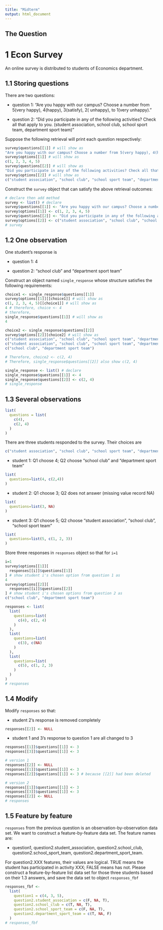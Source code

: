 ---
title: "Midterm"
output: html_document
---
## The Question

# 1 Econ Survey

An online survey is distributed to students of Economics department. 

## 1.1 Storing questions

There are two questions:

  * question 1: "Are you happy with our campus? Choose a number from 5(very happy), 4(happy), 3(satisfy), 2( unhappy), to 1(very unhappy)." 
  
  * question 2: "Did you participate in any of the following activities? Check all that apply to you. (student association, school club, school sport team, department sport team)"

Suppose the following retrieval will print each question respectively: 
```{r}
survey$questions[[1]] # will show as
"Are you happy with our campus? Choose a number from 5(very happy), 4(happy), 3(satisfy), 2( unhappy), to 1(very unhappy)."
survey$options[[1]] # will show as
c(1, 2, 3, 4, 5)
survey$questions[[2]] # will show as
"Did you participate in any of the following activities? Check all that apply to you. (student association, school club, school sport team, department sport team)"
survey$options[[2]] # will show as
c("student association", "school club", "school sport team", "department sport team")
```

Construct the `survey` object that can satisfy the above retrieval outcomes:
```{r ans11}
# declare then add method
survey <- list() # declare
survey$questions[[1]] <- "Are you happy with our campus? Choose a number from 5(very happy), 4(happy), 3(satisfy), 2( unhappy), to 1(very unhappy)." # then-add
survey$options[[1]] <- c(1, 2, 3, 4, 5)
survey$questions[[2]] <- "Did you participate in any of the following activities? Check all that apply to you. (student association, school club, school sport team, department sport team)"
survey$options[[2]] <- c("student association", "school club", "school sport team", "department sport team")
# survey
```

## 1.2 One observation

One student's response is

  * question 1: 4
  
  * question 2: "school club" and "department sport team"

Construct an object named `single_response` whose structure satisfies the following requirements:  
```{r}
choice1 <- single_response$questions[[1]]
survey$options[[1]][[choice1]] # will show as
c(1, 2, 3, 4, 5)[[choice1]] # will show as
4 # therefore, choice <- 4
# therefore, 
single_response$questions[[1]] # will show as
4

choice2 <- single_response$questions[[2]]
survey$options[[2]][choice2] # will show as
c("student association", "school club", "school sport team", "department sport team")[choice2]
c("student association", "school club", "school sport team", "department sport team")[c(2, 4)]
c("school club", "department sport team")

# Therefore, choice2 <- c(2, 4)
# Therefore, single_response$questions[[2]] also show c(2, 4)
```


```{r ans12}
single_response <- list() # declare
single_response$questions[[1]] <- 4
single_response$questions[[2]] <- c(2, 4)
# single_response
```

## 1.3 Several observations

```{r}
list(
  questions = list(
    c(4),
    c(2, 4)
  )
)
```

There are three students responded to the survey. Their choices are

```{r}
c("student association", "school club", "school sport team", "department sport team")
```

  * student 1: Q1 choose 4; Q2 choose "school club" and "department sport team"  
  
```{r}
list(
  questions=list(4, c(2,4))
)
```
  
  * student 2: Q1 choose 3; Q2 does not answer (missing value record NA)
  
```{r}
list(
  questions=list(3, NA)
)
```
  
  * student 3: Q1 choose 5; Q2 choose "student association", "school club", "school sport team"
  
```{r}
list(
  questions=list(5, c(1, 2, 3))
)
```

Store three responses in `responses` object so that for `i=1`
```{r}
i=1
survey$options[[1]][
  responses[[i]]$questions[[1]]
] # show student i's chosen option from question 1 as
4
survey$options[[2]][
  responses[[i]]$questions[[2]]
] # show student i's chosen options from question 2 as
c("school club", "department sport team")
```

```{r ans13}
responses <- list(
  list(
    questions=list(
      c(4), c(2, 4) 
    )
  ),
  list(
    questions=list(
      c(3), c(NA)
    )
  ),
  list(
    questions=list(
      c(5), c(1, 2, 3)
    )
  )
)
# responses
```

## 1.4 Modify 

Modify `responses` so that:

  * student 2's response is removed completely
```{r}
responses[[2]] <- NULL
```
  
  * student 1 and 3's response to question 1 are all changed to 3
```{r}
responses[[1]]$questions[[1]] <- 3
responses[[3]]$questions[[1]] <- 3
```
  
  
```{r ans14}
# version 1
responses[[2]] <- NULL
responses[[1]]$questions[[1]] <- 3
responses[[2]]$questions[[1]] <- 3 # because [[2]] had been deleted
```

```{r ans14}
# version 2
responses[[1]]$questions[[1]] <- 3
responses[[3]]$questions[[1]] <- 3
responses[[2]] <- NULL
# responses
```

## 1.5 Feature by feature
`responses` from the previous question is an observation-by-observation data set. We want to construct a feature-by-feature data set. The feature names are:

  * question1, question2.student_association, question2.school_club, question2.school_sport_team, question2.department_sport_team.

For question2.XXX features, their values are logical. TRUE means the student has participated in activity XXX; FALSE means has not. Please construct a feature-by-feature list data set for those three students based on their 1.3 answers, and save the data set to object `responses_fbf`

```{r ans15}
responses_fbf <-
  list(
    question1 = c(4, 3, 5), 
    question2.student_association = c(F, NA, T), 
    question2.school_club = c(T, NA, T), 
    question2.school_sport_team = c(F, NA, T),
    question2.department_sport_team = c(T, NA, F)
  )
# responses_fbf
```
